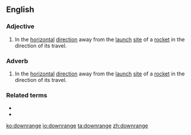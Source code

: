 ==English==

===Adjective===
{{en-adj}}
# In the [[horizontal]] [[direction]] away from the [[launch]] [[site]] of a [[rocket]] in the direction of its travel.

===Adverb===
{{en-adv}}
# In the [[horizontal]] [[direction]] away from the [[launch]] [[site]] of a [[rocket]] in the direction of its travel.

===Related terms===
* {{l|en|crossrange}}
* {{l|en|uprange}}

[[ko:downrange]]
[[io:downrange]]
[[ta:downrange]]
[[zh:downrange]]